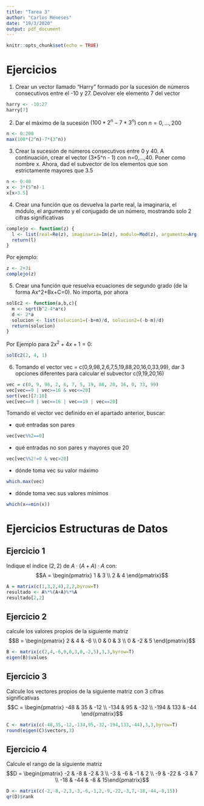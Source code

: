 ```yaml
---
title: "Tarea 3"
author: "Carlos Meneses"
date: "19/3/2020"
output: pdf_document
---
```


```r
knitr::opts_chunk$set(echo = TRUE)
```
# Ejercicios

1. Crear un vector llamado "Harry" formado por la sucesión de números consecutivos entre el -10 y 27. Devolver ele elemento 7 del vector

```r
harry <- -10:27
harry[7]
```


2. Dar el máximo de la sucesión $(100*2^n -7*3^n)$ con $n=0,...,200$

```r
n <- 0:200
max(100*(2^n)-7*(3^n))
```


3. Crear la sucesión de números consecutivos entre 0 y 40. A continuación, crear el vector (3*5^n - 1) con n=0,...,40. Poner como nombre x. Ahora, dad el subvector de los elementos que son estrictamente mayores que 3.5

```r
n <- 0:40
x <- 3*(5^n)-1
x[x>3.5]
```


4. Crear una función que os devuelva la parte real, la imaginaria, el módulo, el argumento y el conjugado de un número, mostrando solo 2 cifras significativas

```r
complejo <- function(z) {
  l <- list(real=Re(z), imaginaria=Im(z), modulo=Mod(z), argumento=Arg(z), conjugado=Conj(z))
  return(l)
}
```

Por ejemplo:

```r
z <- 2+3i
complejo(z)
```
5. Crear una función que resuelva ecuaciones de segundo grado (de la forma Ax^2+Bx+C=0). No importa, por ahora

```r
solEc2 <- function(a,b,c){
  m <- sqrt(b^2-4*a*c)
  d <- 2*a
  solucion <- list(solucion1=(-b+m)/d, solucion2=(-b-m)/d)
  return(solucion)
}
```

Por Ejemplo para $2x^2+4x+1=0:$
```r
solEc2(2, 4, 1)
```

6. Tomando el vector vec = c(0,9,98,2,6,7,5,19,88,20,16,0,33,99), dar 3 opciones diferentes para calcular el subvector c(9,19,20,16)

```r
vec = c(0, 9, 98, 2, 6, 7, 5, 19, 88, 20, 16, 0, 33, 99)
vec[vec==9 | vec>=16 & vec<=20]
sort(vec)[7:10]
vec[vec==9 | vec==16 | vec==19 | vec==20]
```

Tomando el vector vec definido en el apartado anterior, buscar: 

* qué entradas son pares

```r
vec[vec%%2==0]
```

* qué entradas no son pares y mayores que 20

```r
vec[vec%%2!=0 & vec>20]
```


* dónde toma vec su valor máximo

```r
which.max(vec)
```


* dónde toma vec sus valores mínimos

```r
which(x==min(x))
```

# Ejercicios Estructuras de Datos

## Ejercicio 1

Indique el índice $(2,2)$ de $A\cdot(A+A)\cdot A$ con: $$A = \begin{pmatrix} 1 & 3 \\ 2 & 4  \end{pmatrix}$$

```r
A = matrix(c(1,3,2,4),2,2,byrow=T)
resultado <- A%*%(A+A)%*%A
resultado[2,2]
```

## Ejercicio 2

calcule los valores propios de la siguiente matriz $$B = \begin{pmatrix} 2 & 4 & -6 \\ 0 & 0 & 3 \\ 0 & -2 & 5 \end{pmatrix}$$

```r
B <- matrix(c(2,4,-6,0,0,3,0,-2,5),3,3,byrow=T)
eigen(B)$values
```

## Ejercicio 3
 
Calcule los vectores propios de la siguiente matriz con 3 cifras significativas $$C = \begin{pmatrix} -48 & 35 & -12 \\ -134 & 95 & -32 \\ -194 & 133 & -44 \end{pmatrix}$$

```r
C <- matrix(c(-48,35,-12,-134,95,-32,-194,133,-44),3,3,byrow=T)
round(eigen(C)$vectors,3)
```

## Ejercicio 4 

Calcule el rango de la siguiente matriz $$D = \begin{pmatrix} -2 & -8 & -2 & 3 \\ -3 & -6 & -1 & 2 \\ -9 & -22 & -3 & 7 \\ -18 & -44 & -8 & 15\end{pmatrix}$$

```r
D <- matrix(c(-2,-8,-2,3,-3,-6,-1,2,-9,-22,-3,7,-18,-44,-8,15))
qr(D)$rank
```





